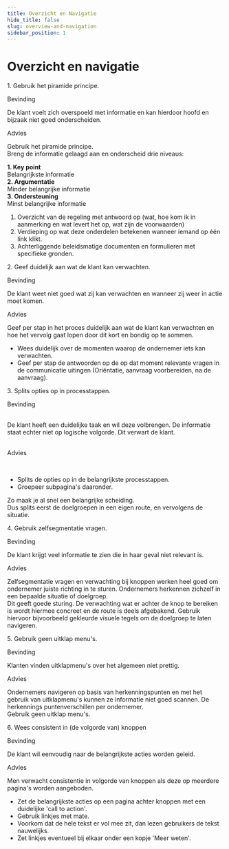 ```yaml
---
title: Overzicht en Navigatie
hide_title: false
slug: overview-and-navigation
sidebar_position: 1
---
```



# Overzicht en navigatie

<Heading type="h2">1. Gebruik het piramide principe.</Heading>

<Heading type="h3">Bevinding</Heading>
<p>De klant voelt zich overspoeld met informatie en kan hierdoor hoofd en bijzaak niet goed onderscheiden.</p>

<Heading type="h3">Advies</Heading>
<p>
  Gebruik het piramide principe.
  <br />
  Breng de informatie gelaagd aan en onderscheid drie niveaus:
</p>
<div className="rvo-layout-row rvo-layout-gap--lg">
  <div className="rvo-layout-column rvo-layout-gap--md">
    <div>
      <b>1. Key point</b>
      <br />
      Belangrijkste informatie
    </div>
    <div>
      <b>2. Argumentatie</b>
      <br />
      Minder belangrijke informatie
    </div>
    <div>
      <b>3. Ondersteuning</b>
      <br />
      Minst belangrijke informatie
    </div>
  </div>
</div>

<p>

1.  Overzicht van de regeling met antwoord op (wat, hoe kom ik in aanmerking en wat levert het op, wat zijn de voorwaarden)
2.  Verdieping op wat deze onderdelen betekenen wanneer iemand op één link klikt.
3.  Achterliggende beleidsmatige documenten en formulieren met specifieke gronden.

</p>

<Heading type="h2">2. Geef duidelijk aan wat de klant kan verwachten.</Heading>

<Heading type="h3">Bevinding</Heading>
<p>De klant weet niet goed wat zij kan verwachten en wanneer zij weer in actie moet komen.</p>

<Heading type="h3">Advies</Heading>
<p>
  Geef per stap in het proces duidelijk aan wat de klant kan verwachten en hoe het vervolg gaat lopen door dit kort en
  bondig op te sommen.
</p>

- Wees duidelijk over de momenten waarop de ondernemer iets kan
  verwachten.
- Geef per stap de antwoorden op de op dat moment relevante vragen in de
  communicatie uitingen (Oriëntatie, aanvraag voorbereiden, na de aanvraag).

<Heading type="h2">3. Splits opties op in processtappen.</Heading>

<div className="rvo-layout-row rvo-layout-row--flex-start rvo-layout-gap--lg">
  <div style={{ flex: 0.7 }}>
    <Heading type="h3">Bevinding</Heading>
    <p>
      <br />
      De klant heeft een duidelijke taak en wil deze volbrengen. De informatie staat echter niet op logische volgorde. Dit
      verwart de klant.
      <br />
      <br />
    </p>
    <Heading type="h3">Advies</Heading>
    <p>
      <br />
      <ul>
        <li>Splits de opties op in de belangrijkste processtappen.</li>
        <li>Groepeer subpagina's daaronder.</li>
      </ul>
      Zo maak je al snel een belangrijke scheiding.
      <br />
      Dus splits eerst de doelgroepen in een eigen route, en vervolgens de situatie.
    </p>
  </div>
  <div style={{ flex: 0.3 }}>
    <ProgressTracker>
      <ProgressTrackerStep state="start" label="Kringlooplandbouwscan" line="straight" size="md" />
      <ProgressTrackerStep state="completed" label="Vragen over uw bedrijf" line="substep-start" size="md" />
      <ProgressTrackerStep state="completed" label="Vragen over uw bedrijf" line="straight" size="sm" />
      <ProgressTrackerStep state="completed" label="Vragen over uw bedrijf" line="substep-end" size="sm" />
      <ProgressTrackerStep state="completed" label="Toekomst van uw bedrijf" line="straight" size="md" />
      <ProgressTrackerStep state="completed" label="Thema: Verdienmodel" line="substep-start" size="md" />
      <ProgressTrackerStep state="completed" label="Nieuwe marktconcepten" line="straight" size="sm" />
      <ProgressTrackerStep
        state="completed"
        label="Verbreding van uw bedrijfsactiviteiten"
        line="substep-end"
        size="sm"
      />
      <ProgressTrackerStep state="completed" label="Mogen we u nog wat vragen stellen?" line="straight" size="md" />
      <ProgressTrackerStep state="end" label="Resultaten" line="none" size="md" />
    </ProgressTracker>
  </div>
</div>

<Heading type="h2">4. Gebruik zelfsegmentatie vragen.</Heading>

<Heading type="h3">Bevinding</Heading>
<p>De klant krijgt veel informatie te zien die in haar geval niet relevant is.</p>

<Heading type="h3">Advies</Heading>
<p>
  Zelfsegmentatie vragen en verwachting bij knoppen werken heel goed om ondernemer juiste richting in te sturen.
  Ondernemers herkennen zichzelf in een bepaalde situatie of doelgroep.
  <br />
  Dit geeft goede sturing. De verwachting wat er achter de knop te bereiken is wordt hiermee concreet en de route is
  deels afgebakend. Gebruik hiervoor bijvoorbeeld gekleurde visuele tegels om de doelgroep te laten navigeren.
</p>

<Heading type="h2">5. Gebruik geen uitklap menu's.</Heading>

<Heading type="h3">Bevinding</Heading>
<p>Klanten vinden uitklapmenu's over het algemeen niet prettig.</p>

<Heading type="h3">Advies</Heading>
<p>
  Ondernemers navigeren op basis van herkenningspunten en met het gebruik van uitklapmenu's kunnen ze informatie niet
  goed scannen. De herkennings puntenverschillen per ondernemer.
  <br /> Gebruik geen uitklap menu's.
</p>

<Heading type="h2">6. Wees consistent in (de volgorde van) knoppen</Heading>

<Heading type="h3">Bevinding</Heading>
<p>De klant wil eenvoudig naar de belangrijkste acties worden geleid.</p>

<Heading type="h3">Advies</Heading>
<p>Men verwacht consistentie in volgorde van knoppen als deze op meerdere pagina's worden aangeboden.</p>

- Zet de belangrijkste acties op een pagina achter knoppen met een duidelijke 'call to action'.
- Gebruik linkjes met mate.
- Voorkom dat de hele tekst er vol mee zit, dan lezen gebruikers de tekst nauwelijks.
- Zet linkjes eventueel bij elkaar onder een kopje 'Meer weten'.
